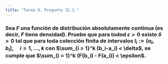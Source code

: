 ```yaml
---
title: "Tarea 9. Pregunta 15.1."
---
```


### Sea $F$ una función de distribución absolutamente continua (es decir, $F$ tiene  densidad). Pruebe que para todod $\epsilon > 0$ existe $\delta > 0$ tal que para toda colección finita de intervalos $I_i := (a_i,b_i], \quad i = 1, \dots, k$ con $\sum_{i = 1}^k (b_i-a_i) < \delta$, se cumple que $\sum_{i = 1}^k (F(b_i) - F(a_i)) < \epsilon$.



